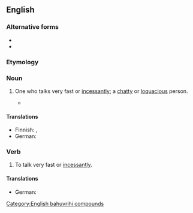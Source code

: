 {{also|motor mouth|motor-mouth}}
==English==

===Alternative forms===
* {{alter|en|motor mouth}}
* {{alter|en|motor-mouth}}

===Etymology===
{{compound|en|motor|mouth}}

===Noun===
{{en-noun}}

# {{lb|en|informal}} One who talks very fast or [[incessantly]]; a [[chatty]] or [[loquacious]] person.
#: {{syn|en|Thesaurus:chatterbox}}
#: {{ux|en|He's such a '''motormouth''' that I can never get a word in.}}
#* {{quote-web
|en
|date=2014-10-11
|author=Simon Hattenstone
|title=Russell Brand: ‘I want to address the alienation and despair’
|work=The Guardian
|url=https://www.theguardian.com/culture/2014/oct/11/russell-brand-revolution-alienation-despair
|passage=Blimey, Brand is checking a word with me. This is nothing like the '''motor-mouth''' on the telly, laughing in the face of everything.}}

====Translations====
{{trans-top|one who talks very fast or incessantly}}
* Finnish: {{t|fi|moottoriturpa}}, {{t|fi|moottorisuu}}
* German: {{t+|de|Quasselstrippe|f}}
{{trans-mid}}
{{trans-bottom}}

===Verb===
{{en-verb}}

# {{lb|en|intransitive|informal}} To talk very fast or [[incessantly]].

====Translations====
{{trans-top|to talk very fast or incessantly}}
* German: {{t+|de|quasseln}}
{{trans-mid}}
{{trans-bottom}}

[[Category:English bahuvrihi compounds]]
{{topics|en|People|Talking}}